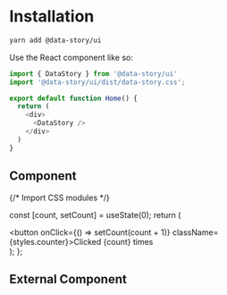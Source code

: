 # Installation
```bash copy
yarn add @data-story/ui
```
Use the React component like so:
```js copy
import { DataStory } from '@data-story/ui'
import '@data-story/ui/dist/data-story.css';

export default function Home() {
  return (
    <div>
      <DataStory />
    </div>
  )
}
```


## Component


{/* Import CSS modules */}

  const [count, setCount] = useState(0);
  return (
    <div>
      <button onClick={() => setCount(count + 1)} className={styles.counter}>Clicked {count} times</button>
    </div>
  );
};

<Counter/>

## External Component


<Counters />
